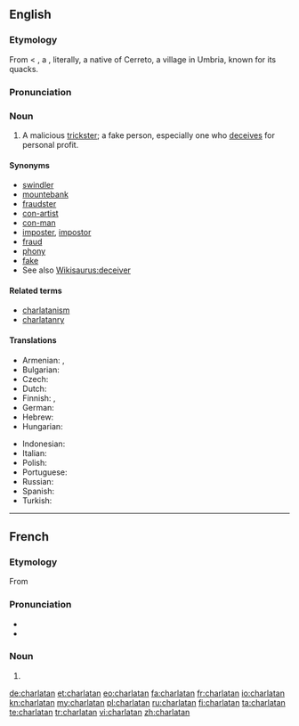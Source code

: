 {{also|charlatán}}
==English==

===Etymology===
From {{etyl|frm}} {{term|charlatan|lang=frm}} < {{etyl|it}} {{term|ciarlatano||quack|lang=it}}, a {{portmanteau|ciarlatore|t1=a chatterer|cerretano|t2=a hawker, quack|lang=it|nocap=1}}, literally, a native of Cerreto, a village in Umbria, known for its quacks.

===Pronunciation===
{{IPA|/ˈʃɑɹlətən/|lang=en}}

===Noun===
{{en-noun}}

# A malicious [[trickster]]; a fake person, especially one who [[deceive|deceives]] for personal profit.

====Synonyms====
* [[swindler]]
* [[mountebank]]
* [[fraudster]]
* [[con-artist]]
* [[con-man]]
* [[imposter]], [[impostor]]
* [[fraud]]
* [[phony]]
* [[fake]]
* See also [[Wikisaurus:deceiver]]

====Related terms====
* [[charlatanism]]
* [[charlatanry]]

====Translations====
{{trans-top|malicious trickster}}
* Armenian: {{t|hy|ընդվայրաբան|tr=ëndvayraban}}, {{t-|hy|շառլատան|tr=šaṙlatan}}
* Bulgarian: {{t|bg|шарлатанин|m}}
* Czech: {{t-|cs|šarlatán|m}}
* Dutch: {{t|nl|charlatan|m}}
* Finnish: {{t+|fi|huijari}}, {{t|fi|puoskari}}
* German: {{t+|de|Scharlatan|m}}
* Hebrew: {{t|he|שרלטן|m|tr=šarletan}}
* Hungarian: {{t|hu|sarlatán}}
{{trans-mid}}
* Indonesian: {{t|id|penipu|xs=Indonesian}}
* Italian: {{t+|it|ciarlatano|m}}
* Polish: {{t|pl|szarlatan|m}}
* Portuguese: {{t|pt|charlatão|m}}
* Russian: {{t+|ru|шарлатан|m|tr=šarlatán}}
* Spanish: {{t+|es|charlatán|m}}
* Turkish: {{t|tr|sarlatan}}
{{trans-bottom}}

----

==French==

===Etymology===
From {{etyl|it|fr}}

===Pronunciation===
* {{IPA|/ʃaʁ.la.tɑ̃/|lang=fr}}
* {{audio|Fr-charlatan.ogg|charlatan}}

===Noun===
{{fr-noun|m|f=charlatane}}

# {{l|en|charlatan}}

[[de:charlatan]]
[[et:charlatan]]
[[eo:charlatan]]
[[fa:charlatan]]
[[fr:charlatan]]
[[io:charlatan]]
[[kn:charlatan]]
[[my:charlatan]]
[[pl:charlatan]]
[[ru:charlatan]]
[[fi:charlatan]]
[[ta:charlatan]]
[[te:charlatan]]
[[tr:charlatan]]
[[vi:charlatan]]
[[zh:charlatan]]